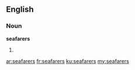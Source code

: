 ==English==

===Noun===
'''seafarers'''

# {{plural of|[[seafarer]]}}

[[ar:seafarers]]
[[fr:seafarers]]
[[ku:seafarers]]
[[my:seafarers]]